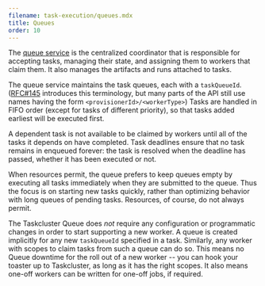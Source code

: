 ```yaml
---
filename: task-execution/queues.mdx
title: Queues
order: 10
---
```



<div align="right">
<a href="https://github.com/taskcluster/taskcluster/blob/master/ui/docs/manual/task-execution/queues.mdx">
  <CodeTagsIcon />
</a>
</div>

The [queue service](/docs/reference/platform/queue) is the centralized
coordinator that is responsible for accepting tasks, managing their state, and
assigning them to workers that claim them. It also manages the artifacts and
runs attached to tasks.

The queue service maintains the task queues, each with a `taskQueueId`.
([RFC#145](https://github.com/taskcluster/taskcluster-rfcs/pull/145) introduces
this terminology, but many parts of the API still use names having the form
`<provisionerId>/<workerType>`) Tasks are handled in FIFO order (except for
tasks of different priority), so that tasks added earliest will be executed
first.

A dependent task is not available to be claimed by workers until all of the
tasks it depends on have completed. Task deadlines ensure that no task remains
in enqueued forever: the task is resolved when the deadline has passed, whether
it has been executed or not.

When resources permit, the queue prefers to keep queues empty by executing all tasks
immediately when they are submitted to the queue. Thus the focus is on starting new tasks
quickly, rather than optimizing behavior with long queues of pending tasks.
Resources, of course, do not always permit.

The Taskcluster Queue does _not_ require any configuration or programmatic
changes in order to start supporting a new worker. A queue is created
implicitly for any new `taskQueueId` specified in a task.  Similarly, any
worker with scopes to claim tasks from such a queue can do so.  This means no
Queue downtime for the roll out of a new worker -- you can hook your toaster up
to Taskcluster, as long as it has the right scopes. It also means one-off
workers can be written for one-off jobs, if required.
